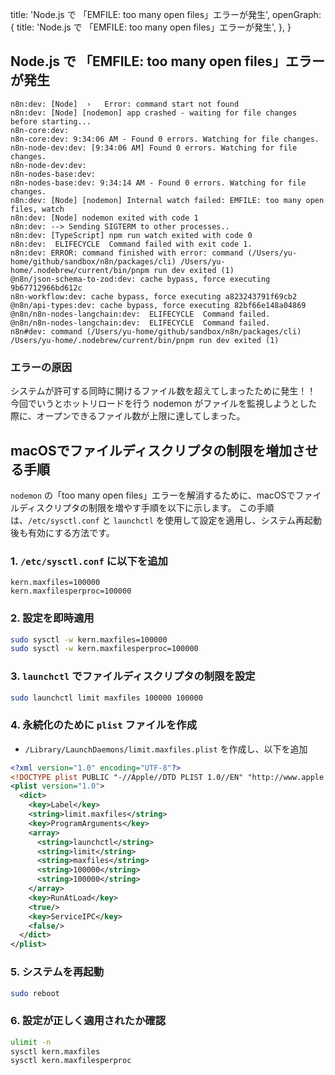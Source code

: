   title: 'Node.js で 「EMFILE: too many open files」エラーが発生',
  openGraph: {
    title: 'Node.js で 「EMFILE: too many open files」エラーが発生',
  },
}
## Node.js で 「EMFILE: too many open files」エラーが発生

```base
n8n:dev: [Node]  ›   Error: command start not found
n8n:dev: [Node] [nodemon] app crashed - waiting for file changes before starting...
n8n-core:dev:
n8n-core:dev: 9:34:06 AM - Found 0 errors. Watching for file changes.
n8n-node-dev:dev: [9:34:06 AM] Found 0 errors. Watching for file changes.
n8n-node-dev:dev:
n8n-nodes-base:dev:
n8n-nodes-base:dev: 9:34:14 AM - Found 0 errors. Watching for file changes.
n8n:dev: [Node] [nodemon] Internal watch failed: EMFILE: too many open files, watch
n8n:dev: [Node] nodemon exited with code 1
n8n:dev: --> Sending SIGTERM to other processes..
n8n:dev: [TypeScript] npm run watch exited with code 0
n8n:dev:  ELIFECYCLE  Command failed with exit code 1.
n8n:dev: ERROR: command finished with error: command (/Users/yu-home/github/sandbox/n8n/packages/cli) /Users/yu-home/.nodebrew/current/bin/pnpm run dev exited (1)
@n8n/json-schema-to-zod:dev: cache bypass, force executing 9b67712966bd612c
n8n-workflow:dev: cache bypass, force executing a823243791f69cb2
@n8n/api-types:dev: cache bypass, force executing 82bf66e148a04869
@n8n/n8n-nodes-langchain:dev:  ELIFECYCLE  Command failed.
@n8n/n8n-nodes-langchain:dev:  ELIFECYCLE  Command failed.
n8n#dev: command (/Users/yu-home/github/sandbox/n8n/packages/cli) /Users/yu-home/.nodebrew/current/bin/pnpm run dev exited (1)
```

### エラーの原因

システムが許可する同時に開けるファイル数を超えてしまったために発生！！
今回でいうとホットリロードを行う nodemon がファイルを監視しようとした際に、オープンできるファイル数が上限に達してしまった。

## macOSでファイルディスクリプタの制限を増加させる手順

`nodemon` の「too many open files」エラーを解消するために、macOSでファイルディスクリプタの制限を増やす手順を以下に示します。
この手順は、`/etc/sysctl.conf` と `launchctl` を使用して設定を適用し、システム再起動後も有効にする方法です。

### 1. **`/etc/sysctl.conf` に以下を追加**
   ```
   kern.maxfiles=100000
   kern.maxfilesperproc=100000
   ```

### 2. **設定を即時適用**
   ```bash
   sudo sysctl -w kern.maxfiles=100000
   sudo sysctl -w kern.maxfilesperproc=100000
   ```

### 3. **`launchctl` でファイルディスクリプタの制限を設定**
   ```bash
   sudo launchctl limit maxfiles 100000 100000
   ```

### 4. **永続化のために `plist` ファイルを作成**
   - `/Library/LaunchDaemons/limit.maxfiles.plist` を作成し、以下を追加
   ```xml
   <?xml version="1.0" encoding="UTF-8"?>
   <!DOCTYPE plist PUBLIC "-//Apple//DTD PLIST 1.0//EN" "http://www.apple.com/DTDs/PropertyList-1.0.dtd">
   <plist version="1.0">
     <dict>
       <key>Label</key>
       <string>limit.maxfiles</string>
       <key>ProgramArguments</key>
       <array>
         <string>launchctl</string>
         <string>limit</string>
         <string>maxfiles</string>
         <string>100000</string>
         <string>100000</string>
       </array>
       <key>RunAtLoad</key>
       <true/>
       <key>ServiceIPC</key>
       <false/>
     </dict>
   </plist>
   ```



### 5. **システムを再起動**
   ```bash
   sudo reboot
   ```

### 6. **設定が正しく適用されたか確認**
   ```bash
   ulimit -n
   sysctl kern.maxfiles
   sysctl kern.maxfilesperproc
   ```
